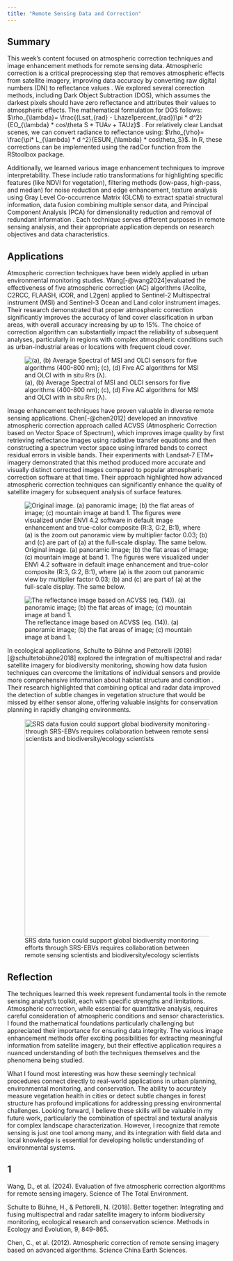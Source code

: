 ```yaml
---
title: "Remote Sensing Data and Correction"
---
```


## Summary

This week's content focused on atmospheric correction techniques and image enhancement methods for remote sensing data. Atmospheric correction is a critical preprocessing step that removes atmospheric effects from satellite imagery, improving data accuracy by converting raw digital numbers (DN) to reflectance values . We explored several correction methods, including Dark Object Subtraction (DOS), which assumes the darkest pixels should have zero reflectance and attributes their values to atmospheric effects. The mathematical formulation for DOS follows: $\rho_{\lambda}= \frac{(Lsat_{rad} - Lhaze1percent_{rad})\pi * d^2}{EO_{\lambda} * cos\theta S * TUAv + TAUz}$ . For relatively clear Landsat scenes, we can convert radiance to reflectance using: $\rho_{\rho}= \frac{\pi* L_{\lambda} * d ^2}{ESUN_{\lambda} * cos\theta_S}$. In R, these corrections can be implemented using the radCor function from the RStoolbox package.

Additionally, we learned various image enhancement techniques to improve interpretability. These include ratio transformations for highlighting specific features (like NDVI for vegetation), filtering methods (low-pass, high-pass, and median) for noise reduction and edge enhancement, texture analysis using Gray Level Co-occurrence Matrix (GLCM) to extract spatial structural information, data fusion combining multiple sensor data, and Principal Component Analysis (PCA) for dimensionality reduction and removal of redundant information . Each technique serves different purposes in remote sensing analysis, and their appropriate application depends on research objectives and data characteristics.

## Applications

Atmospheric correction techniques have been widely applied in urban environmental monitoring studies. Wang[-@wang2024]evaluated the effectiveness of five atmospheric correction (AC) algorithms (Acolite, C2RCC, FLAASH, iCOR, and L2gen) applied to Sentinel-2 Multispectral instrument (MSI) and Sentinel-3 Ocean and Land color instrument images. Their research demonstrated that proper atmospheric correction significantly improves the accuracy of land cover classification in urban areas, with overall accuracy increasing by up to 15%. The choice of correction algorithm can substantially impact the reliability of subsequent analyses, particularly in regions with complex atmospheric conditions such as urban-industrial areas or locations with frequent cloud cover.

![(a), (b) Average Spectral of MSI and OLCI sensors for five algorithms (400-800 nm); (c), (d) Five AC algorithms for MSI and OLCI with in situ Rrs (λ).](qimages/3MSI%20and%20OLCI%20sensors%20for%20five%20algorithms.jpg)

Image enhancement techniques have proven valuable in diverse remote sensing applications. Chen[-@chen2012] developed an innovative atmospheric correction approach called ACVSS (Atmospheric Correction based on Vector Space of Spectrum), which improves image quality by first retrieving reflectance images using radiative transfer equations and then constructing a spectrum vector space using infrared bands to correct residual errors in visible bands. Their experiments with Landsat-7 ETM+ imagery demonstrated that this method produced more accurate and visually distinct corrected images compared to popular atmospheric correction software at that time. Their approach highlighted how advanced atmospheric correction techniques can significantly enhance the quality of satellite imagery for subsequent analysis of surface features.

![Original image. (a) panoramic image; (b) the flat areas of image; (c) mountain image at band 1. The figures were visualized under ENVI 4.2 software in default image enhancement and true-color composite (R:3, G:2, B:1), where (a) is the zoom out panoramic view by multiplier factor 0.03; (b) and (c) are part of (a) at the full-scale display. The same below.](qimages/3origin.png)

![The reflectance image based on ACVSS (eq. (14)). (a) panoramic image; (b) the flat areas of image; (c) mountain image at band 1.](qimages/3ACVSS.png)

In ecological applications, Schulte to Bühne and Pettorelli (2018)[@schultetobühne2018] explored the integration of multispectral and radar satellite imagery for biodiversity monitoring, showing how data fusion techniques can overcome the limitations of individual sensors and provide more comprehensive information about habitat structure and condition . Their research highlighted that combining optical and radar data improved the detection of subtle changes in vegetation structure that would be missed by either sensor alone, offering valuable insights for conservation planning in rapidly changing environments.

![SRS data fusion could support global biodiversity monitoring efforts through SRS-EBVs requires collaboration between remote sensing scientists and biodiversity/ecology scientists](qimages/3ecology.jpg){width="500px" fig-align="center"}

## Reflection

The techniques learned this week represent fundamental tools in the remote sensing analyst's toolkit, each with specific strengths and limitations. Atmospheric correction, while essential for quantitative analysis, requires careful consideration of atmospheric conditions and sensor characteristics. I found the mathematical foundations particularly challenging but appreciated their importance for ensuring data integrity. The various image enhancement methods offer exciting possibilities for extracting meaningful information from satellite imagery, but their effective application requires a nuanced understanding of both the techniques themselves and the phenomena being studied.

What I found most interesting was how these seemingly technical procedures connect directly to real-world applications in urban planning, environmental monitoring, and conservation. The ability to accurately measure vegetation health in cities or detect subtle changes in forest structure has profound implications for addressing pressing environmental challenges. Looking forward, I believe these skills will be valuable in my future work, particularly the combination of spectral and textural analysis for complex landscape characterization. However, I recognize that remote sensing is just one tool among many, and its integration with field data and local knowledge is essential for developing holistic understanding of environmental systems.

## 1

Wang, D., et al. (2024). Evaluation of five atmospheric correction algorithms for remote sensing imagery. Science of The Total Environment.

Schulte to Bühne, H., & Pettorelli, N. (2018). Better together: Integrating and fusing multispectral and radar satellite imagery to inform biodiversity monitoring, ecological research and conservation science. Methods in Ecology and Evolution, 9, 849-865.

Chen, C., et al. (2012). Atmospheric correction of remote sensing imagery based on advanced algorithms. Science China Earth Sciences.

